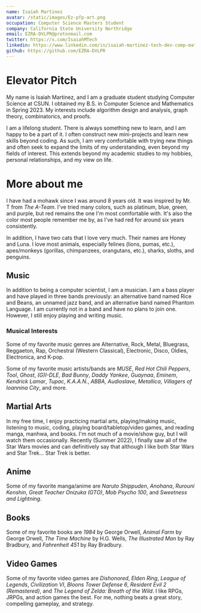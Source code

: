 ```yaml
---
name: Isaiah Martinez
avatar: /static/images/Ez-pfp-art.png
occupation: Computer Science Masters Student
company: California State University Northridge
email: EZRA-DVLPR@protonmail.com
twitter: https://x.com/IsaiahMTech
linkedin: https://www.linkedin.com/in/isaiah-martinez-tech-dev-comp-math/
github: https://github.com/EZRA-DVLPR
---
```


# Elevator Pitch
My name is Isaiah Martinez, and I am a graduate student studying Computer Science at CSUN.
I obtained my B.S. in Computer Science and Mathematics in Spring 2023.
My interests include algorithm design and analysis, graph theory, combinatorics, and proofs.

I am a lifelong student.
There is always something new to learn, and I am happy to be a part of it.
I often construct new mini-projects and learn new skills beyond coding.
As such, I am very comfortable with trying new things and often seek to expand the limits of my understanding, even beyond my fields of interest.
This extends beyond my academic studies to my hobbies, personal relationships, and my view on life.

# More about me

I have had a mohawk since I was around 8 years old.
It was inspired by Mr. T from _The A-Team_.
I've tried many colors, such as platinum, blue, green, and purple, but red remains the one I'm most comfortable with.
It's also the color most people remember me by, as I've had red for around six years consistently.

In addition, I have two cats that I love very much. Their names are Honey and Luna. I love most animals, especially felines (lions, pumas, etc.), apes/monkeys (gorillas, chimpanzees, orangutans, etc.), sharks, sloths, and penguins.

## Music

In addition to being a computer scientist, I am a musician. I am a bass player and have played in three bands previously: an alternative band named Rice and Beans, an unnamed jazz band, and an alternative band named Phantom Language. I am currently not in a band and have no plans to join one. However, I still enjoy playing and writing music.

### Musical Interests

Some of my favorite music genres are Alternative, Rock, Metal, Bluegrass, Reggaeton, Rap, Orchestral (Western Classical), Electronic, Disco, Oldies, Electronica, and K-pop.

Some of my favorite music artists/bands are _MUSE_, _Red Hot Chili Peppers_, _Tool_, _Ghost_, _(G)I-DLE_, _Bad Bunny_, _Daddy Yankee_, _Guaynaa_, _Eminem_, _Kendrick Lamar_, _Tupac_, _K.A.A.N._, _ABBA_, _Audioslave_, _Metallica_, _Villagers of Ioannina City_, and more.

## Martial Arts

In my free time, I enjoy practicing martial arts, playing/making music, listening to music, coding, playing board/tabletop/video games, and reading manga, manhwa, and books.
I'm not much of a movie/show guy, but I will watch them occasionally.
Recently (Summer 2022), I finally saw all of the Star Wars movies and can definitively say that although I like both Star Wars and Star Trek... Star Trek is better.

## Anime

Some of my favorite manga/anime are _Naruto Shippuden_, _Anohana_, _Rurouni Kenshin_, _Great Teacher Onizuka (GTO)_, _Mob Psycho 100_, and _Sweetness and Lightning_.

## Books

Some of my favorite books are _1984_ by George Orwell, _Animal Farm_ by George Orwell, _The Time Machine_ by H.G. Wells, _The Illustrated Man_ by Ray Bradbury, and _Fahrenheit 451_ by Ray Bradbury.

## Video Games

Some of my favorite video games are _Dishonored_, _Elden Ring_, _League of Legends_, _Civilization VI_, _Bloons Tower Defense 6_, _Resident Evil 2 (Remastered)_, and _The Legend of Zelda: Breath of the Wild_. I like RPGs, JRPGs, and action games the best.
For me, nothing beats a great story, compelling gameplay, and strategy.
